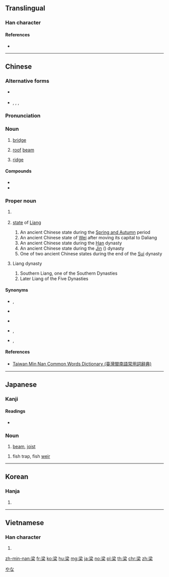 {{character info/new}}
{{also|粱}}
==Translingual==

===Han character===
{{Han char|rn=75|rad=木|as=07|sn=11|four=33904|canj=ECD,EID|ids=⿱⿰氵刅木}}

====References====
* {{Han ref|kx=528.01|dkj=14825|dj=0916.180|hdz=21220.050|uh=6881|ud=26753|bh=B1E7|bd=45543}}

----

==Chinese==
{{zh-forms}}

===Alternative forms===
* {{sense|bridge|roof beam|ridge}} {{l|zh|樑}}
* {{zh-l|𣸑}}, {{zh-l|𣹷}}, {{zh-l|𨎛}}, {{zh-l|𣑱}}

===Pronunciation===
{{zh-pron
|m=liáng
|c=loeng4
|h=pfs=liòng
|mn=niû/niô/liông
|mn_note=niû - vernacular (Xiamen, Quanzhou, most of Taiwan); niô - vernacular (Zhangzhou, Yilan); liông - literary
|mn-t=niên5/nion5/liang5
|mn-t_note=niên5, nion5 - vernacular; liang5 - literary
|mc=y
|oc=y
|cat=n,pn
}}

===Noun===
{{zh-noun}}

# [[bridge]]
#: {{zh-x|橋梁|bridge}}
# [[roof]] [[beam]]
#: {{zh-x|棟梁|ridgepole, pillar, anchor, mainstay}}
# [[ridge]]
#: {{zh-x|鼻梁|bridge (of a nose)}}

====Compounds====
* {{zh-l|高梁}}
* {{zh-l|上梁不正下梁歪}}

===Proper noun===
{{zh-proper noun}}

# {{surname|lang=zh}}
#: {{zh-x|^梁 @^山伯|{{w|Liang Shanbo|'''Liang''' Shanbo}}}}
# {{lb|zh|historical}} [[state]] of [[Liang]]
## An ancient Chinese state during the [[Spring and Autumn]] period
## An ancient Chinese state of [[Wei]] after moving its capital to Daliang
## An ancient Chinese state during the [[Han]] dynasty
## An ancient Chinese state during the [[Jin]] ({{zh-l|晉}}) dynasty
## One of two ancient Chinese states during the end of the [[Sui]] dynasty
# {{lb|zh|historical}} Liang dynasty
## Southern Liang, one of the Southern Dynasties
## Later Liang of the Five Dynasties

====Synonyms====
* {{sense|state of Wei}} {{zh-l|魏}}, {{zh-l|魏國}}
* {{sense|state}} {{zh-l|梁國}}
* {{sense|dynasty}} {{zh-l|梁朝}}
* {{sense|Southern Liang}} {{zh-l|南梁}}, {{zh-l|蕭梁}}
* {{sense|Later Liang}} {{zh-l|後梁}}, {{zh-l|朱梁}}

====References====
* {{qualifier|Min Nan}} [http://twblg.dict.edu.tw/holodict_new/index.html Taiwan Min Nan Common Words Dictionary (臺灣閩南語常用詞辭典)]

----

==Japanese==

===Kanji===
{{ja-kanji|grade=|rs=木07}}

====Readings====
* {{ja-readings|goon=[[ろう]] (rō)|kanon=[[りょう]] (ryō)|kun=[[はし]] (hashi), [[はり]] (hari), [[やな]] (yana)}}

===Noun===
{{ja-noun|はり}}

# [[beam]], [[joist]]

{{ja-noun|やな}}

# fish trap, fish [[weir]]

[[Category:ja:Fishing|やな]]

----

==Korean==

===Hanja===
{{ko-hanja|hangeul=[[량]], [[양]]|eumhun=|rv=ryang, yang|mr=ryang, yang|y=lyang, yang}}

# {{defn|lang=ko|sort=木07}}

----

==Vietnamese==

===Han character===
{{vi-hantu|[[lương]], [[thông]]|rs=木07}}

# {{defn|lang=vi|sort=木07}}

[[zh-min-nan:梁]]
[[fr:梁]]
[[ko:梁]]
[[hu:梁]]
[[mg:梁]]
[[ja:梁]]
[[no:梁]]
[[pl:梁]]
[[th:梁]]
[[chr:梁]]
[[zh:梁]]